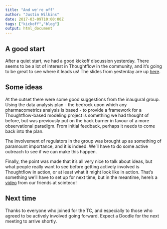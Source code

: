 ```yaml
---
title: "And we're off"
author: "Justin Wilkins"
date: 2017-03-09T10:00:00Z
tags: ["kickoff","blog"]
output: html_document
---
```

## A good start
After a quiet start, we had a good kickoff discussion yesterday. There seems to be a lot of interest in Thoughtflow in the community, and it's going to be great to see where it leads us! The slides from yesterday are up [here](/res/DDMoRe_Thoughtflow_Kickoff_Meeting_080317.pdf).

## Some ideas
At the outset there were some good suggestions from the inaugural group. Using the data analysis plan - the bedrock upon which any pharmacometrics analysis is based - to provide a framework for a Thoughtflow-based modeling project is something we had thought of before, but was previously put on the back burner in favour of a more observational paradigm. From initial feedback, perhaps it needs to come back into the plan.

The involvement of regulators in the group was brought up as something of paramount importance, and it is indeed. We'll have to do some active outreach to see if we can make this happen. 

Finally, the point was made that it's all very nice to talk about ideas, but what people really want to see before getting actively involved is Thoughtflow in action, or at least what it might look like in action. That's something we'll have to set up for next time, but  in the meantime, here's a [video](https://www.scinteco.com/index.php/2016/09/18/ddmore-workpackage-thoughtflow/) from our friends at scinteco!

## Next time
Thanks to everyone who joined for the TC, and especially to those who agreed to be actively involved going forward. Expect a Doodle for the next meeting to arrive shortly.

